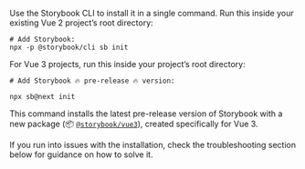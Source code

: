 Use the Storybook CLI to install it in a single command. Run this inside your existing Vue 2 project’s root directory:

```shell
# Add Storybook:
npx -p @storybook/cli sb init
```

For Vue 3 projects, run this inside your project’s root directory:

```shell
# Add Storybook 🔥 pre-release 🔥 version:

npx sb@next init
```

This command installs the latest pre-release version of Storybook with a new package (📦 [`@storybook/vue3`](https://www.npmjs.com/package/@storybook/vue3)), created specifically for Vue 3.

If you run into issues with the installation, check the troubleshooting section below for guidance on how to solve it.
